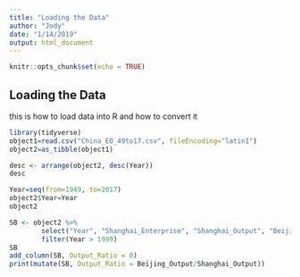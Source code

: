 ```yaml
---
title: "Loading the Data"
author: "Jody"
date: "1/14/2019"
output: html_document
---
```


```r
knitr::opts_chunk$set(echo = TRUE)
```

## Loading the Data

this is how to load data into R and how to convert it

```r

library(tidyverse)
object1=read.csv("China_EO_49to17.csv", fileEncoding="latin1")
object2=as_tibble(object1)

desc <- arrange(object2, desc(Year))
desc

Year=seq(from=1949, to=2017)
object2$Year=Year
object2

SB <- object2 %>%
        select("Year", "Shanghai_Enterprise", "Shanghai_Output", "Beijing_Enterprise", "Beijing_Output") %>%
        filter(Year > 1999)
SB
add_column(SB, Output_Ratio = 0)
print(mutate(SB, Output_Ratio = Beijing_Output/Shanghai_Output))

```



